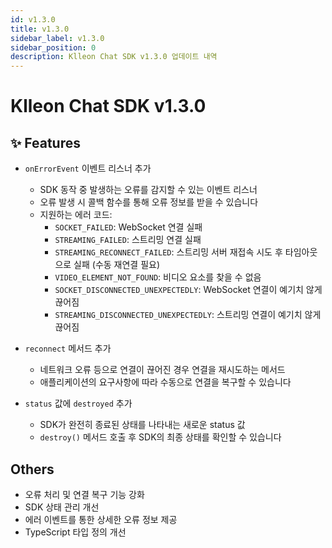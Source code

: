 ```yaml
---
id: v1.3.0
title: v1.3.0
sidebar_label: v1.3.0
sidebar_position: 0
description: Klleon Chat SDK v1.3.0 업데이트 내역
---
```


# Klleon Chat SDK v1.3.0

## ✨ Features

- `onErrorEvent` 이벤트 리스너 추가

  - SDK 동작 중 발생하는 오류를 감지할 수 있는 이벤트 리스너
  - 오류 발생 시 콜백 함수를 통해 오류 정보를 받을 수 있습니다
  - 지원하는 에러 코드:
    - `SOCKET_FAILED`: WebSocket 연결 실패
    - `STREAMING_FAILED`: 스트리밍 연결 실패
    - `STREAMING_RECONNECT_FAILED`: 스트리밍 서버 재접속 시도 후 타임아웃으로 실패 (수동 재연결 필요)
    - `VIDEO_ELEMENT_NOT_FOUND`: 비디오 요소를 찾을 수 없음
    - `SOCKET_DISCONNECTED_UNEXPECTEDLY`: WebSocket 연결이 예기치 않게 끊어짐
    - `STREAMING_DISCONNECTED_UNEXPECTEDLY`: 스트리밍 연결이 예기치 않게 끊어짐

- `reconnect` 메서드 추가

  - 네트워크 오류 등으로 연결이 끊어진 경우 연결을 재시도하는 메서드
  - 애플리케이션의 요구사항에 따라 수동으로 연결을 복구할 수 있습니다

- `status` 값에 `destroyed` 추가
  - SDK가 완전히 종료된 상태를 나타내는 새로운 status 값
  - `destroy()` 메서드 호출 후 SDK의 최종 상태를 확인할 수 있습니다

## Others

- 오류 처리 및 연결 복구 기능 강화
- SDK 상태 관리 개선
- 에러 이벤트를 통한 상세한 오류 정보 제공
- TypeScript 타입 정의 개선
